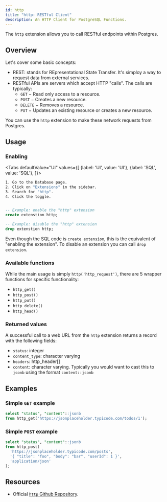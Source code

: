 ```yaml
---
id: http
title: "http: RESTful Client"
description: An HTTP Client for PostgreSQL Functions.
---
```



The `http` extension allows you to call RESTful endpoints within Postgres.

## Overview

Let's cover some basic concepts:

- REST: stands for REpresentational State Transfer. It's simploy a way to request data from external services.
- RESTful APIs are servers which accept HTTP "calls". The calls are typically:
  - `GET` − Read only access to a resource.
  - `POST` − Creates a new resource.
  - `DELETE` − Removes a resource.
  - `PUT` − Updates an existing resource or creates a new resource.

You can use the `http` extension to make these network requests from Postgres.


## Usage


### Enabling

<Tabs
defaultValue="UI"
values={[
  {label: 'UI', value: 'UI'},
  {label: 'SQL', value: 'SQL'},
]}>
<TabItem value="UI">

```bash
1. Go to the Database page.
2. Click on "Extensions" in the sidebar.
3. Search for "http".
4. Click the toggle.
```



</TabItem>
<TabItem value="SQL">

```sql 

-- Example: enable the "http" extension 
create extenstion http;

-- Example: disable the "http" extension 
drop extenstion http;

```

Even though the SQL code is `create extension`, this is the equivalent of "enabling the extension". 
To disable an extension you can call `drop extension`.

</TabItem>

</Tabs>

### Available functions

While the main usage is simply `http('http_request')`, there are 5 wrapper functions for specific functionality:

- `http_get()`
- `http_post()`
- `http_put()`
- `http_delete()`
- `http_head()` 

### Returned values 

A successful call to a web URL from the `http` extension returns a record with the following fields: 

- `status`: integer
- `content_type`: character varying
- `headers`: http_header[]
- `content`: character varying. Typically you would want to cast this to `jsonb` using the format `content::jsonb`

## Examples

### Simple `GET` example

```sql
select "status", "content"::jsonb
from http_get('https://jsonplaceholder.typicode.com/todos/1');
```


### Simple `POST` example

```sql
select "status", "content"::jsonb
from http_post(
  'https://jsonplaceholder.typicode.com/posts',
  '{ "title": "foo", "body": "bar", "userId": 1 }',
  'application/json'
);
```


## Resources 

- Official [`http` Github Repository](https://github.com/pramsey/pgsql-http).